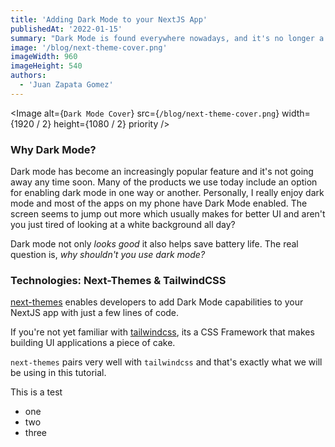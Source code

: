 ```yaml
---
title: 'Adding Dark Mode to your NextJS App'
publishedAt: '2022-01-15'
summary: "Dark Mode is found everywhere nowadays, and it's no longer a hassle to add! This tutorial explains how to add Dark Mode to your NextJS app, hastle free, with TailwindCSS and Next-Themes."
image: '/blog/next-theme-cover.png'
imageWidth: 960
imageHeight: 540
authors:
  - 'Juan Zapata Gomez'
---
```


<Image
  alt={`Dark Mode Cover`}
  src={`/blog/next-theme-cover.png`}
  width={1920 / 2}
  height={1080 / 2}
  priority
/>

### Why Dark Mode?

Dark mode has become an increasingly popular feature and it's not going away any time soon. Many of the products we use today include an option for enabling dark mode in one way or another. Personally, I really enjoy dark mode and most of the apps on my phone have Dark Mode enabled. The screen seems to jump out more which usually makes for better UI and aren't you just tired of looking at a white background all day?

Dark mode not only *looks good* it also helps save battery life. The real question is, *why shouldn't you use dark mode?*

### Technologies: Next-Themes & TailwindCSS

[next-themes](https://www.npmjs.com/package/next-themes) enables developers to add Dark Mode capabilities to your NextJS app with just a few lines of code. 

If you're not yet familiar with [tailwindcss](https://tailwindcss.com/), its a CSS Framework that makes building UI applications a piece of cake. 

`next-themes` pairs very well with `tailwindcss` and that's exactly what we will be using in this tutorial.

This is a test
- one 
- two 
- three